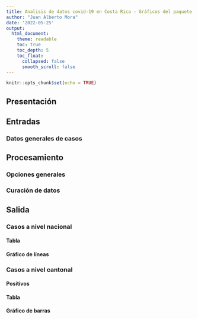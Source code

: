 ---
title: Analisis de datos covid-19 en Costa Rica - Gráficos del paquete ggplot2 y tablas de paquete DT
author: "Juan Alberto Mora"
date: '2022-05-25'
output:
  html_document:
    theme: readable    
    toc: true
    toc_depth: 5
    toc_float:
      collapsed: false
      smooth_scroll: false
---

```{r setup, include=FALSE}
knitr::opts_chunk$set(echo = TRUE)
```

## Presentación

## Entradas

### Datos generales de casos

## Procesamiento

### Opciones generales

### Curación de datos

## Salida

### Casos a nivel nacional

#### Tabla

#### Gráfico de líneas

### Casos a nivel cantonal

#### Positivos

#### Tabla

#### Gráfico de barras

